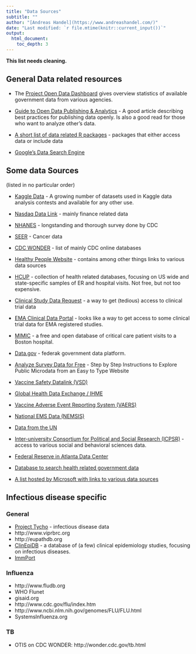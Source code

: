 ```yaml
---
title: "Data Sources"
subtitle: ""
author: "[Andreas Handel](https://www.andreashandel.com/)"
date: "Last modified: `r file.mtime(knitr::current_input())`"
output: 
  html_document:
    toc_depth: 3
---
```


__This list needs cleaning.__


## General Data related resources

* The [Project Open Data Dashboard](https://labs.data.gov/dashboard/) gives overview statistics of available government data from various agencies.

* [Guide to Open Data Publishing & Analytics](http://blog.kaggle.com/2016/10/21/a-guide-to-open-data-publishing-analytics/) - A good article describing best practices for publishing data openly. Is also a good read for those who want to analyze other's data.

* [A short list of data related R packages](https://rviews.rstudio.com/2017/11/01/r-data-packages/) - packages that either access data or include data

* [Google's Data Search Engine](https://toolbox.google.com/datasetsearch)


## Some data Sources
(listed in no particular order)

* [Kaggle Data](https://www.kaggle.com/datasets) - A growing number of datasets used in Kaggle data analysis contests and available for any other use.

* [Nasdaq Data Link](https://data.nasdaq.com/) - mainly finance related data

* [NHANES](http://www.cdc.gov/nchs/nhanes.htm) - longstanding and thorough survey done by CDC

* [SEER](http://seer.cancer.gov/) - Cancer data

* [CDC WONDER](http://wonder.cdc.gov/) - list of mainly CDC online databases

* [Healthy People Website](https://health.gov/healthypeople) - contains among other things links to various data sources

* [HCUP](https://www.hcup-us.ahrq.gov/)  - collection of health related databases, focusing on US wide and state-specific samples of ER and hospital visits. Not free, but not too expensive.

* [Clinical Study Data Request](https://www.clinicalstudydatarequest.com/) - a way to get (tedious) access to clinical trial data

* [EMA Clinical Data Portal](https://clinicaldata.ema.europa.eu/web/cdp/home) - looks like a way to get access to some clinical trial data for EMA registered studies.

* [MIMIC](https://mimic.physionet.org/) - a free and open database of critical care patient visits to a Boston hospital.

* [Data.gov](http://www.data.gov/) - federak government data platform.

* [Analyze Survey Data for Free](http://asdfree.com/) - Step by Step Instructions to Explore Public Microdata from an Easy to Type Website

* [Vaccine Safety Datalink (VSD)](https://www.cdc.gov/vaccinesafety/ensuringsafety/monitoring/vsd/accessing-data.html)

* [Global Health Data Exchange / IHME](http://ghdx.healthdata.org/)

* [Vaccine Adverse Event Reporting System (VAERS)](https://vaers.hhs.gov/)

* [National EMS Data (NEMSIS)](https://nemsis.org/)

* [Data from the UN](http://data.un.org/)

* [Inter-university Consortium for Political and Social Research (ICPSR)](http://www.icpsr.umich.edu/) - access to various social and behavioral sciences data.

* [Federal Reserve in Atlanta Data Center](http://acrdc.gsu.edu/index.html)

* [Database to search health related government data](https://www.healthdata.gov/)

* [A list hosted by Microsoft with links to various data sources](http://mran.revolutionanalytics.com/documents/data/)


## Infectious disease specific

### General
* [Project Tycho](https://www.tycho.pitt.edu/) - infectious disease data
* http://www.viprbrc.org
* http://eupathdb.org
* [ClinEpiDB](https://clinepidb.org) - a database of (a few) clinical epidemiology studies, focusing on infectious diseases. 
* [ImmPort](https://immport.niaid.nih.gov)

### Influenza 
* http://www.fludb.org
*	WHO Flunet
*	gisaid.org
*	http://www.cdc.gov/flu/index.htm
*	http://www.ncbi.nlm.nih.gov/genomes/FLU/FLU.html
*	SystemsInfluenza.org

### TB 
*	OTIS on CDC WONDER: http://wonder.cdc.gov/tb.html



